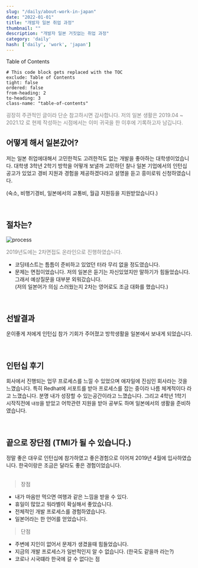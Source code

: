 ```yaml
---
slug: "/daily/about-work-in-japan"
date: "2022-01-01"
title: "개발자 일본 취업 과정"
thumbnail: ""
description: "개발자 일본 거짓없는 취업 과정"
category: 'daily'
hash: ['daily', 'work', 'japan']
---
```


<div class="toc-title">Table of Contents</div>

```toc
# This code block gets replaced with the TOC
exclude: Table of Contents
tight: false
ordered: false
from-heading: 2
to-heading: 3
class-name: "table-of-contents"
```

<span style="color: gray; margin-top: 12px;">
  굉장히 주관적인 글이라 단순 참고하시면 감사합니다. 저의 일본 생활은 2019.04 ~ 2021.12 로 현제 작성하는 시점에서는
  이미 귀국을 한 이후에 기록하고자 남깁니다.
</span>

## 어떻게 해서 일본갔어?

저는 일본 취업에대해서 고민한적도 고려한적도 없는 개발을 좋아하는 대학생이었습니다.
대학생 3학년 2학기 방학을 어떻개 보낼까 고민하던 찰나 일본 기업에서의 인턴십 공고가 있었고
경비 지원과 경험을 제공하겠다라고 설명을 듣고 흥미로워 신청하였습니다.

(숙소, 비행기경비, 일본에서의 교통비, 월급 지원등을 지원받았습니다.)

<br/>

## 절차는?

<img
  src="../../images/about-work-in-japan/screenshot1.png"
  width={180}
  alt="process"
/>

<span style="color: gray; margin-top: 12px;">2019년도에는 2차면접도 온라인으로 진행하였습니다.</span>

- 코딩테스트는 틈틈이 준비하고 있었던 터라 무리 없을 정도였습니다.
- 문제는 면접이었습니다. 저의 일본은 듣기는 자신있었지만 말하기가 힘들었습니다.
<br/> 그래서 예상질문을 대부분 외워갔습니다. <br/>(저의 일본어가 의심 스러웠는지 2차는 영어로도 조금 대화를 했습니다.)

<br/>

## 선발결과
운이좋게 저에게 인턴십 참가 기회가 주어졌고 방학생활을 일본에서 보내게 되었습니다.

<br/>

## 인턴십 후기
회사에서 진행되는 업무 프로세스를 느낄 수 있었으며 애자일에 진심인 회사라는 것을 느꼈습니다.
특히 Redhat에 서포트를 받아 프로세스를 잡는 중이라 나름 체계적이다 라고 느꼈습니다.
분명 내가 성장할 수 있는공간이라고 느꼈습니다.
그리고 4학년 1학기 시작직전에 `내정`을 받았고 어학관련 지원을 받아 공부도 하며 일본에서의 생활을 준비하였습니다.

<br/>

## 끝으로 장단점 (TMI가 될 수 있습니다.)
정말 좋은 대우로 인턴십에 참가하였고 좋은경험으로 이어져 2019년 4월에 입사하였습니다.
한국이랑은 조금은 달라도 좋은 경험이었습니다. <br/><br/>

> 장점
>>
  - 내가 마음만 먹으면 여행과 같은 느낌을 받을 수 있다.
  - 휴일이 많았고 워라벨이 확실해서 좋았습니다.
  - 전체적인 개발 프로세스를 경험하였습니다.
  - 일본어라는 한 언어를 얻었습니다.

> 단점
>>
  - 주변에 지인이 없어서 문제가 생겼을때 힘들었습니다.
  - 지금의 개발 프로세스가 일반적인지 알 수 없습니다. (한국도 같을까 라는?)
  - 코로나 시국떄라 한국에 갈 수 없다는 점

<br/>
<br/>
